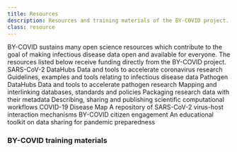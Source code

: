 ```yaml
---
title: Resources
description: Resources and training materials of the BY-COVID project.
class: resource
---
```



<Container>
  <Row className="px-4">
    <Col>
      BY-COVID sustains many open science resources which contribute to the goal of making infectious disease data open and available for everyone. The resources listed below receive funding directly from the BY-COVID project.
      <Container className="full-width mt-4">
        <Row>
            <Col className="align-items-stretch" xs={12} sm={6} lg={6}>
              <Card className="mb-4 border text-center">
                <a href="https://www.covid19dataportal.org/">
                  <Card.Img
                    variant="top"
                    src="/CV19DP_logo_oneliner2.svg"
                    className="p-3 embed-responsive-item"
                    style="background: #fff;"
                  />
                </a>
                <Card.Body>
                  <Card.Title>SARS-CoV-2 DataHubs</Card.Title>
                  <Card.Link href="https://www.covid19dataportal.org/">Data and tools to accelerate coronavirus research</Card.Link>
                </Card.Body>
              </Card>
            </Col>
            <Col className="d-flex align-items-stretch" xs={12} sm={6} lg={6}>
              <Card className="mb-4 border text-center">
                <a href="https://www.infectious-diseases-toolkit.org/">
                  <Card.Img
                    variant="top"
                    src="/idt_main_logo.svg"
                    className="p-3 embed-responsive-item"
                    style="background: #fff;"
                  />
                </a>
                <Card.Link href="https://www.infectious-diseases-toolkit.org/" class="pt-3">Guidelines, examples and tools relating to infectious disease data</Card.Link>
              </Card>
            </Col>
        </Row>
        <Row>
            <Col className="align-items-stretch" xs={12} sm={6} lg={6}>
              <Card className="mb-4 border text-center">
                <a href="https://www.ebi.ac.uk/ena/pathogens/v2/">
                  <Card.Img
                    variant="top"
                    src="/pathogens.png"
                    className="p-3 embed-responsive-item"
                    style="background: #fff;"
                  />
                </a>
                <Card.Body>
                  <Card.Title>Pathogen DataHubs</Card.Title>
                  <Card.Link href="https://www.ebi.ac.uk/ena/pathogens/v2/">Data and tools to accelerate pathogen research</Card.Link>
                </Card.Body>
              </Card>
            </Col>
            <Col className="d-flex align-items-stretch" xs={12} sm={6} lg={6}>
              <Card className="mb-4 border text-center">
                <a href="https://fairsharing.org/">
                  <Card.Img
                    variant="top"
                    src="/fairsharing-logo.svg"
                    className="p-3 embed-responsive-item"
                    style="background: #fff;"
                  />
                </a>
                <Card.Body>
                  <Card.Link href="https://fairsharing.org/">Mapping and interlinking databases, standards and policies</Card.Link>
                </Card.Body>
              </Card>
            </Col>
        </Row>
        <Row>
            <Col className="d-flex align-items-stretch" xs={12} sm={6} lg={6}>
              <Card className="mb-4 border text-center">
                <a href="https://www.researchobject.org/ro-crate/">
                  <Card.Img
                    variant="top"
                    src="/ro-crate-wide.svg"
                    className="p-3 embed-responsive-item"
                    style="background: #fff;"
                  />
                </a>
                <Card.Link href="https://www.researchobject.org/ro-crate/" class="pt-3">Packaging research data with their metadata</Card.Link>
              </Card>
            </Col>
            <Col className="align-items-stretch" xs={12} sm={6} lg={6}>
              <Card className="mb-4 border text-center">
                <a href="https://workflowhub.eu/">
                  <Card.Img
                    variant="top"
                    src="/workflowhub.svg"
                    className="p-3 embed-responsive-item"
                    style="background: #fff;"
                  />
                </a>
                <Card.Body>
                  <Card.Link href="https://workflowhub.eu/">Describing, sharing and publishing scientific computational workflows</Card.Link>
                </Card.Body>
              </Card>
            </Col>
        </Row>
        <Row>
            <Col className="align-items-stretch" xs={12} sm={6} lg={6}>
              <Card className="mb-4 border text-center">
                <a href="https://covid.pages.uni.lu/index">
                  <Card.Img
                    variant="top"
                    src="/COVID19-dmap-project.svg"
                    className="p-3 embed-responsive-item"
                    style="background: #fff;"
                  />
                </a>
                <Card.Body>
                  <Card.Title>COVID-19 Disease Map</Card.Title>
                  <Card.Link href="https://covid.pages.uni.lu/index">A repository of SARS-CoV-2 virus-host interaction mechanisms</Card.Link>
                </Card.Body>
              </Card>
            </Col>
            <Col className="align-items-stretch" xs={12} sm={6} lg={6}>
              <Card className="mb-4 border text-center">
                <a href="https://by-covid.org/usecases">
                  <Card.Img
                    variant="top"
                    src="/by-covid-citizen-engagement.png"
                    className="p-3 embed-responsive-item"
                    style="background: #fff;"
                  />
                </a>
                <Card.Body>
                  <Card.Title>BY-COVID citizen engagement</Card.Title>
                  <Card.Link href="https://by-covid.org/usecases">An educational toolkit on data sharing for pandemic preparedness</Card.Link>
                </Card.Body>
              </Card>
            </Col>
        </Row>
      </Container>  
    </Col>
  </Row>
  <Row className="px-4">
   <Col>
      <h3 className="pt-5 pb-3">BY-COVID training materials</h3>
    <Trainingresources />
   </Col>
 </Row>
</Container>
